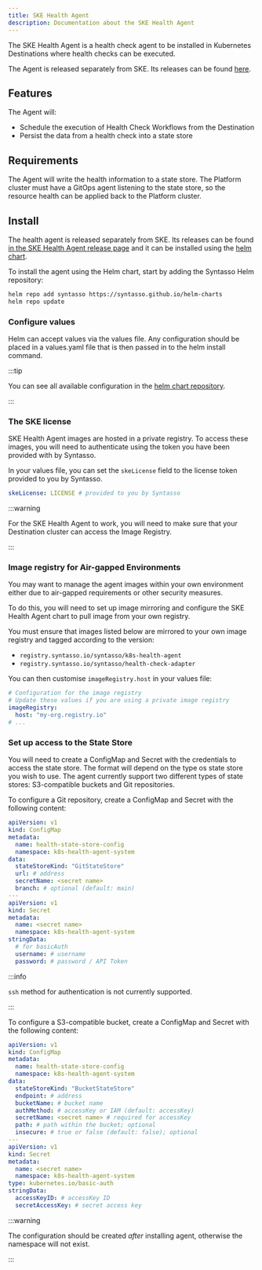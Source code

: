 ```yaml
---
title: SKE Health Agent
description: Documentation about the SKE Health Agent
---
```


The SKE Health Agent is a health check agent to be installed in Kubernetes Destinations
where health checks can be executed.

The Agent is released separately from SKE. Its releases can be found [here](../releases/ske-health-agent).

## Features

The Agent will:

* Schedule the execution of Health Check Workflows from the Destination
* Persist the data from a health check into a state store

## Requirements

The Agent will write the health information to a state store.
The Platform cluster must have a GitOps agent listening to the state store,
so the resource health can be applied back to the Platform cluster.

## Install

The health agent is released separately from SKE. Its releases can be found
[in the SKE Health Agent release page](/ske/releases/ske-health-agent)
and it can be installed using the [helm chart](https://github.com/syntasso/helm-charts/tree/main/k8s-health-agent).

To install the agent using the Helm chart, start by adding the Syntasso Helm repository:

```bash
helm repo add syntasso https://syntasso.github.io/helm-charts
helm repo update
```

### Configure values

Helm can accept values via the values file. Any configuration should be placed in a values.yaml file
that is then passed in to the helm install command.

:::tip

You can see all available configuration in the
[helm chart repository](https://github.com/syntasso/helm-charts/blob/main/k8s-health-agent/values.yaml).

:::

### The SKE license

SKE Health Agent images are hosted in a private registry. To access these images, you will need to authenticate using
the token you have been provided with by Syntasso.

In your values file, you can set the `skeLicense` field to the license token provided to you by Syntasso.

```yaml
skeLicense: LICENSE # provided to you by Syntasso
```

:::warning

For the SKE Health Agent to work, you will need to make sure that your Destination cluster can access the Image Registry.

:::

### Image registry for Air-gapped Environments

You may want to manage the agent images within your own environment either due to air-gapped requirements
or other security measures.

To do this, you will need to set up image mirroring and configure the SKE Health Agent chart to pull image
from your own registry.

You must ensure that images listed below are mirrored to your own image registry and tagged according to the version:
- `registry.syntasso.io/syntasso/k8s-health-agent`
- `registry.syntasso.io/syntasso/health-check-adapter`

You can then customise `imageRegistry.host` in your values file:

```yaml
# Configuration for the image registry
# Update these values if you are using a private image registry
imageRegistry:
  host: "my-org.registry.io"
# ...
```
### Set up access to the State Store

You will need to create a ConfigMap and Secret with the credentials to access the state store.
The format will depend on the type os state store you wish to use.
The agent currently support two different types of state stores: S3-compatible buckets and Git repositories.

To configure a Git repository, create a ConfigMap and Secret with the following content:

```yaml
apiVersion: v1
kind: ConfigMap
metadata:
  name: health-state-store-config
  namespace: k8s-health-agent-system
data:
  stateStoreKind: "GitStateStore"
  url: # address
  secretName: <secret name>
  branch: # optional (default: main)
---
apiVersion: v1
kind: Secret
metadata:
  name: <secret name>
  namespace: k8s-health-agent-system
stringData:
  # for basicAuth
  username: # username
  password: # password / API Token
```

:::info

`ssh` method for authentication is not currently supported.

:::

To configure a S3-compatible bucket, create a ConfigMap and Secret with the following content:

```yaml
apiVersion: v1
kind: ConfigMap
metadata:
  name: health-state-store-config 
  namespace: k8s-health-agent-system
data:
  stateStoreKind: "BucketStateStore"
  endpoint: # address
  bucketName: # bucket name
  authMethod: # accessKey or IAM (default: accessKey)
  secretName: <secret name> # required for accessKey
  path: # path within the bucket; optional
  insecure: # true or false (default: false); optional
---
apiVersion: v1
kind: Secret
metadata:
  name: <secret name>
  namespace: k8s-health-agent-system
type: kubernetes.io/basic-auth
stringData:
  accessKeyID: # accessKey ID
  secretAccessKey: # secret access key
```

:::warning

The configuration should be created _after_ installing agent, otherwise the namespace will not exist.

:::

